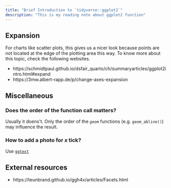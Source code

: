 ```yaml
---
title: "Brief Introduction to `tidyverse::ggplot2`"
description: "This is my reading note about ggplot2 function"
---
```


## Expansion

For charts like scatter plots, this gives us a nicer look because points are not located at the edge of the plotting area this way. To know more about this topic, check the following websites.

* https://schmidtpaul.github.io/dsfair_quarto/ch/summaryarticles/ggplot2intro.html#expand
* https://3mw.albert-rapp.de/p/change-axes-expansion

## Miscellaneous

### Does the order of the function call matters? 

Usually it doens't. Only the order of the *`geom`* functions (e.g. `geom_abline()`) may influence the result.

### How to add a photo for $x$ tick?

Use [`ggtext`](https://wilkelab.org/ggtext/)

## External resources

* https://teunbrand.github.io/ggh4x/articles/Facets.html
